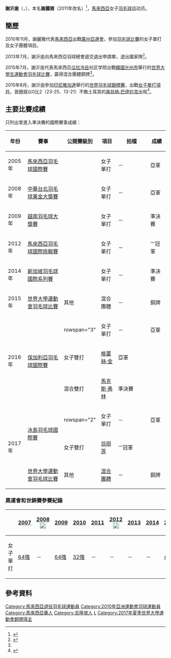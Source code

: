 {{noteTA|G1=Badminton}}
{{Infobox 羽球選手
| playername              = 謝沂逾
| image                   = 
| size                    = 
| caption                 = 
| birth_name              = 謝麗雅
| date_of_birth           = {{birth_date_and_age|1989|9|8}}<ref name="gwangju">{{cite web|title=Biography Overview - Lyddia Cheah YI YU|url=http://www.gwangju2015.com/IRS/eng/zb/engzb_badminton_biography_overview_n6302779_lyddia_cheah_yi_yu.htm|publisher=2015 Gwangju Summer Universiade Organizing Committee|deadurl=yes|archiveurl=https://web.archive.org/web/20150920172542/http://www.gwangju2015.com/IRS/eng/zb/engzb_badminton_biography_overview_n6302779_lyddia_cheah_yi_yu.htm|archivedate=2015-09-20|access-date=2015-07-08}}{{en}}</ref>
| place_of_birth          = {{Kuala Lumpur}}<ref name="Profile">{{cite web|title=Player Profile - Lydia Cheah Li-Ya |url=http://www.bam.org.my/index.php?option=com_content&view=article&id=140&itemid=111|publisher=Badminton Association of Malaysia|accessdate=2012-01-13}}{{en}}</ref>
| height                  = {{height|m=1.77}}<ref name="gwangju"/>
| weight                  = {{weight|kg=60}}<ref name="gwangju"/>
| event                   = 女子單打、女子雙打
| country                 = {{MAS}}
| years_active            = 
| handedness              = 右手<ref name="Profile"/>
| coach                   = 
| highest_ranking         = 第29位（女單）
| date_of_highest_ranking = 2009年10月15日<ref>[http://bwfcontent.tournamentsoftware.com/ranking/player.aspx?id=4276&player=107882 BWF World Ranking - Ranking of Lydia Li Ya CHEAH (52103)]{{en}}</ref>
| current_ranking         = 沒有排名
| date_of_current_ranking = 
| played                  = 113勝–116負（女單）<br/>18勝–18負（女雙）<br/>7勝–8負（混雙）
| titles                  = 
| bwf_profile             = 0512A4F4-E243-44C9-BFF2-106FC5C9D295
| bwf_id                  = 52103
| updated                 = 2021年8月17日
}}
{{MedalTableTop|width=286px}}
{{MedalSport | 女子[[羽毛球|羽毛球]]}}
{{MedalCountry | {{MAS}}}}
{{MedalCompetition|[[英联邦运动会|英联邦运动会]]}}
{{MedalGold | [[2010年英联邦运动会|2010年 德里]] | [[2010年英聯邦運動會羽毛球比賽|混合團體]]}}
{{MedalCompetition | [[世界大學生運動會|世界大學生運動會]]}}
{{MedalBronze | [[2015年夏季世界大學生運動會|2015年 光州市]] | [[2015年夏季世界大學生運動會羽球比賽|混合團體]] }}
{{MedalBronze | [[2017年夏季世界大學生運動會|2017年 臺北]] | [[2017年夏季世界大學運動會羽球比賽混合團體項目|混合團體]] }}
{{MedalCompetition  | [[马来西亚全国羽毛球大奖赛总决赛|马来西亚全国羽毛球大奖赛总决赛]] }}
{{MedalGold  | [[2011年马来西亚全国羽毛球大奖赛总决赛|2011年 吉隆坡]] | 女子單打 }}
{{MedalSilver| [[2012年马来西亚全国羽毛球大奖赛总决赛|2012年 亞羅士打]] | 女子單打 }}
{{MedalSilver| [[2012年马来西亚全国羽毛球大奖赛总决赛|2012年 亞羅士打]] | 女子雙打 }}
{{MedalBottom}}
'''謝沂逾'''（{{lang|en|Cheah Li-Ya Lydia}}，{{bd|1989年|9月8日}}），本名'''謝麗雅'''（2011年改名）<ref>{{cite news|title=吉打羽球公開賽‧為全國賽10連冠舖路‧李宗偉所向披靡|url=http://sports.sinchew-i.com/node/18530|newspaper=星洲日報|date=2011-07-12}}{{Dead link|date=2019年11月 |bot=InternetArchiveBot |fix-attempted=yes }}</ref>，[[馬來西亞|馬來西亞]]女子[[羽毛球|羽毛球]]运动员。

==簡歷==
2010年11月，謝麗雅代表[[2010年亞洲運動會馬來西亞代表團|馬來西亞]]出戰[[廣州|廣州]][[2010年亞洲運動會|亞運會]]，參加[[2010年亞洲運動會羽毛球比賽|羽毛球比賽]]的女子單打及女子團體項目。

2013年7月，謝沂逾向馬來西亞羽球總會遞交退出申請單，退出國家隊<ref>{{cite news|title=謝沂逾退出國家隊|url=http://www.chinapress.com.my/node/441368|publisher=中國報|date=2013-07-19}}{{dead link|date=2018年4月 |bot=InternetArchiveBot |fix-attempted=yes }}</ref>。

2015年7月，謝沂逾代表馬來西亞[[瓜拉冷岳|瓜拉冷岳]]社区学院出戰[[韓國|韓國]][[光州市|光州市]]舉行的[[2015年夏季世界大學生運動會|世界大學生運動會]][[2015年夏季世界大學生運動會羽球比賽|羽毛球比賽]]，贏得混合團體銅牌<ref name="gwangju"/>。

2015年8月，謝沂逾參加[[印尼|印尼]][[雅加達|雅加達]]舉行的[[2015年世界羽毛球錦標賽|世界羽毛球錦標賽]]，出戰[[2015年世界羽毛球錦標賽女子單打項目|女子單打項目]]，首圈就以0比2（23-25、13-21）不敵土耳其的[[奥兹格·巴伊拉克|奥兹格·巴伊拉克]]出局<ref>{{cite news|title=女單‧謝沂逾首炮吹了 鄭清憶叫陣馬琳|url=http://www.chinapress.com.my/node/644969|agency=中國報|date=2015-08-10|deadurl=yes|archiveurl=https://web.archive.org/web/20150823044920/http://www.chinapress.com.my/node/644969|archivedate=2015-08-23|accessdate=2015-08-11}}</ref>。

==主要比賽成績==
只列出曾進入準決賽的國際賽事成績：
{| class=wikitable style="text-align:center; font-size:small;" 
!width="50"|年份
!width="180"|賽事
!width="80"|公開賽級別
!width="60"|項目
!width="140"|拍檔
!width="50"|成績
|-
!rowspan="1"|2005年
|[[2005年馬來西亞羽毛球國際賽|馬來西亞羽毛球國際賽]]
|{{n/a}}
|女子單打
|－
|bgcolor="silver"|亞軍
|-
!rowspan="1"|2008年
|[[2008年中華台北羽球公開賽|中華台北羽毛球黃金大獎賽]]
|{{BWFGPG}}
|女子單打
|－
|bgcolor="silver"|亞軍
|-
!rowspan="1"|2009年
|[[2009年越南羽毛球大獎賽|越南羽毛球大獎賽]]
|{{BWFGP}}
|女子單打
|－
|bgcolor="#b8860b"|準決賽
|-
!rowspan="1"|2012年
|[[2012年馬來西亞羽毛球國際挑戰賽|馬來西亞羽毛球國際挑戰賽]]
|{{BWFIC}}
|女子單打
|－
|bgcolor="gold"|'''冠軍
|-
!rowspan="1"|2014年
|[[2014年新加坡羽毛球國際系列賽|新加坡羽毛球國際系列賽]]
|{{BWFIS}}
|女子單打
|－
|bgcolor="#b8860b"|準決賽
|-
!rowspan="1"|2015年
|[[2015年夏季世界大學運動會羽球比賽|世界大學運動會羽毛球比賽]]
|其他
|混合團體
|－
|bgcolor="#b8860b"|銅牌
|-
!rowspan="3"|2016年
|rowspan="3"|[[2016年保加利亞羽毛球國際賽|保加利亞羽毛球國際賽]]
|rowspan="3" {{BWFFS}}
|女子單打
|－
|bgcolor="silver"|亞軍
|-
|女子雙打
|{{flagicon|ENG}} [[格蕾絲·金_(羽毛球運動員)|格蕾絲·金]]
|bgcolor="silver"|亞軍
|-
|混合雙打
|{{flagicon|ENG}} [[馬克斯·弗林|馬克斯·弗林]]
|bgcolor="#b8860b"|準決賽
|-
!rowspan="3"|2017年
|rowspan="2"|[[2017年冰島羽毛球國際賽|冰島羽毛球國際賽]]
|rowspan="2" {{BWFIS}}
|女子單打
|－
|bgcolor="silver"|亞軍
|-
|女子雙打
|[[翁丽莲|翁丽莲]]
|bgcolor="gold"|'''冠軍
|-
|[[2017年夏季世界大學運動會羽球比賽|世界大學運動會羽毛球比賽]]
|其他
|[[2017年夏季世界大學運動會羽球比賽混合團體項目|混合團體]]
|－
|bgcolor="#b8860b"|銅牌
|}
{{BWF賽事級別索引}}

===奧運會和世錦賽參賽紀錄===
{| class=wikitable style="text-align:center; font-size:small;" 
!
!width="50"|[[2007年世界羽毛球錦標賽|2007]]
!width="80"|[[2008年夏季奧林匹克運動會羽毛球比賽|2008]] [[File:Olympic_rings_without_rims.svg|20px]]
!width="50"|[[2009年世界羽毛球錦標賽|2009]]
!width="50"|[[2010年世界羽毛球錦標賽|2010]]
!width="50"|[[2011年世界羽毛球錦標賽|2011]]
!width="80"|[[2012年夏季奧林匹克運動會羽毛球比賽|2012]] [[File:Olympic_rings_without_rims.svg|20px]]
!width="50"|[[2013年世界羽毛球錦標賽|2013]]
!width="50"|[[2014年世界羽毛球錦標賽|2014]]
!width="50"|[[2015年世界羽毛球錦標賽|2015]]
|-
!width="80"|女子單打
|[[2007年世界羽毛球錦標賽女子單打項目|64強]]
|－
|[[2009年世界羽毛球錦標賽女子單打項目|64強]]
|[[2010年世界羽毛球錦標賽女子單打項目|32強]]
|－
|－
|－
|－
|[[2015年世界羽毛球錦標賽女子單打項目|48強]]
|}

==參考資料==
{{Portal box|马来西亚|羽毛球}}
{{reflist|2}}

{{DEFAULTSORT:Cheah Li-Ya}}
[[Category:馬來西亞退役羽毛球運動員|Category:馬來西亞退役羽毛球運動員]]
[[Category:2010年亞洲運動會羽球運動員|Category:2010年亞洲運動會羽球運動員]]
[[Category:馬來西亞華人|Category:馬來西亞華人]]
[[Category:吉隆坡人|Category:吉隆坡人]]
[[Category:謝姓|L]]
[[Category:2017年夏季世界大學運動會銅牌得主|Category:2017年夏季世界大學運動會銅牌得主]]